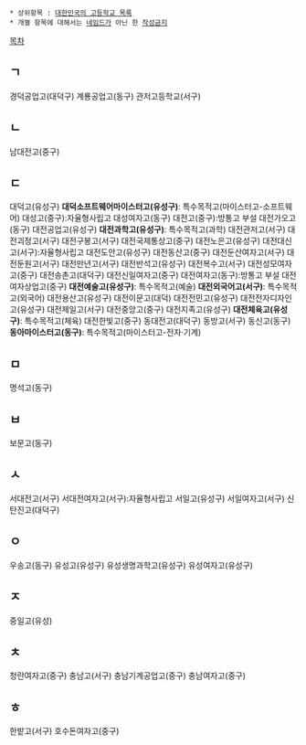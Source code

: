  * 상위항목 : [[대한민국의 고등학교 목록]]
 * 개별 항목에 대해서는 [[네임드]]가 아닌 한 [[작성금지]]
[[목차]]
== ㄱ ==
경덕공업고(대덕구)
계룡공업고(동구)
관저고등학교(서구)
== ㄴ ==
남대전고(중구)

== ㄷ ==
대덕고(유성구)
'''대덕소프트웨어마이스터고(유성구)''': 특수목적고(마이스터고-소프트웨어) 
대성고(중구):자율형사립고
대성여자고(동구)
대전고(중구):방통고 부설
대전가오고(동구)
대전공업고(유성구)
'''대전과학고(유성구)''': 특수목적고(과학)
대전관저고(서구)
대전괴정고(서구)
대전구봉고(서구)
대전국제통상고(중구)
대전노은고(유성구)
대전대신고(서구):자율형사립고
대전도안고(유성구)
대전동산고(중구)
대전둔산여자고(서구)
대전둔원고(서구)
대전만년고(서구)
대전반석고(유성구)
대전복수고(서구)
대전성모여자고(중구)
대전송촌고(대덕구)
대전신일여자고(중구)
대전여자고(동구):방통고 부설
대전여자상업고(중구)
'''대전예술고(유성구)''': 특수목적고(예술)
'''대전외국어고(서구)''': 특수목적고(외국어)
대전용산고(유성구)
대전이문고(대덕)
대전전민고(유성구)
대전전자디자인고(유성구)
대전제일고(서구)
대전중앙고(중구)
대전지족고(유성구)
'''대전체육고(유성구)''': 특수목적고(체육)
대전한빛고(중구)
동대전고(대덕구)
동방고(서구)
동신고(동구)
'''동아마이스터고(동구)''': 특수목적고(마이스터고-전자·기계)

== ㅁ ==
명석고(동구)

== ㅂ ==
보문고(동구)

== ㅅ ==
서대전고(서구)
서대전여자고(서구):자율형사립고
서일고(유성구)
서일여자고(서구)
신탄진고(대덕구)

== ㅇ ==
우송고(동구)
유성고(유성구)
유성생명과학고(유성구)
유성여자고(유성구)

== ㅈ ==
중일고(유성)

== ㅊ ==
청란여자고(중구)
충남고(서구)
충남기계공업고(중구)
충남여자고(중구)

== ㅎ ==
한밭고(서구)
호수돈여자고(중구)
